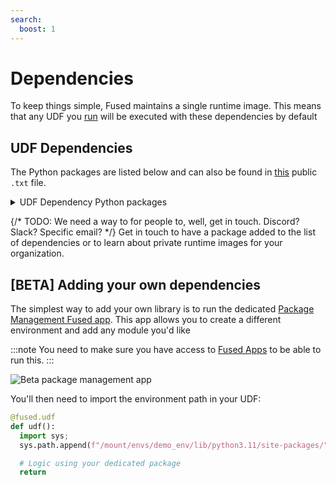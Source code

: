 ```yaml
---
search:
  boost: 1
---
```

# Dependencies

To keep things simple, Fused maintains a single runtime image. This means that any UDF you [run](/core-concepts/run-udfs/) will be executed with these dependencies by default

## UDF Dependencies

The Python packages are listed below and can also be found in [this](https://github.com/fusedio/fused-docs/blob/main/static/requirements_fused.txt) public `.txt` file.


<details>
    <summary>UDF Dependency Python packages</summary>
    <pre>
      <code>{`${txt}`}</code>
    </pre>
</details>

{/* TODO: We need a way to for people to, well, get in touch. Discord? Slack? Specific email? */}
Get in touch to have a package added to the list of dependencies or to learn about private runtime images for your organization.

## [BETA] Adding your own dependencies

The simplest way to add your own library is to run the dedicated [Package Management Fused app](https://www.fused.io/workbench/apps/catalog/Package_Management-4c989719-b631-425a-bfcf-65b599b1c0c7). This app allows you to create a different environment and add any module you'd like

:::note
You need to make sure you have access to [Fused Apps](/workbench/app-builder/app-overview/) to be able to run this.
:::

![Beta package management app](/img/core-concepts/run-udfs/beta_package_management_app.png)

You'll then need to import the environment path in your UDF:

```python showLineNumbers
@fused.udf
def udf():
  import sys;
  sys.path.append(f"/mount/envs/demo_env/lib/python3.11/site-packages/")

  # Logic using your dedicated package
  return
```
